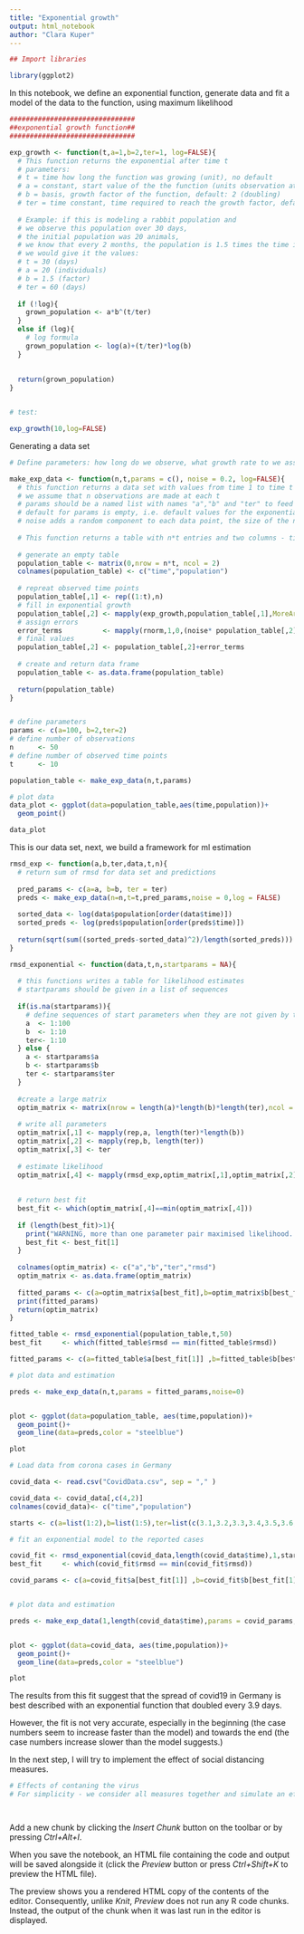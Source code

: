 ```yaml
---
title: "Exponential growth"
output: html_notebook
author: "Clara Kuper"
---
```



```r
## Import libraries

library(ggplot2)
```


In this notebook, we define an exponential function, generate data and fit a model of the data to the function, using maximum likelihood

```r
###############################
##exponential growth function##
###############################

exp_growth <- function(t,a=1,b=2,ter=1, log=FALSE){
  # This function returns the exponential after time t
  # parameters: 
  # t = time how long the function was growing (unit), no default
  # a = constant, start value of the the function (units observation at t0), default: 1
  # b = basis, growth factor of the function, default: 2 (doubling)
  # ter = time constant, time required to reach the growth factor, default: 1
  
  # Example: if this is modeling a rabbit population and 
  # we observe this population over 30 days, 
  # the initial population was 20 animals, 
  # we know that every 2 months, the population is 1.5 times the time it was before, 
  # we would give it the values:
  # t = 30 (days)
  # a = 20 (individuals)
  # b = 1.5 (factor)
  # ter = 60 (days)
  
  if (!log){
    grown_population <- a*b^(t/ter)  
  }
  else if (log){
    # log formula
    grown_population <- log(a)+(t/ter)*log(b)
  }  
  
  
  return(grown_population)
}


# test:

exp_growth(10,log=FALSE)

```

Generating a data set

```r
# Define parameters: how long do we observe, what growth rate to we assume etc.

make_exp_data <- function(n,t,params = c(), noise = 0.2, log=FALSE){
  # this function returns a data set with values from time 1 to time t
  # we assume that n observations are made at each t 
  # params should be a named list with names "a","b" and "ter" to feed the model
  # default for params is empty, i.e. default values for the exponential function are used
  # noise adds a random component to each data point, the size of the noise depends of the value of the data point (the larger the number, the larger the noise)
  
  # This function returns a table with n*t entries and two columns - time and population  size 
  
  # generate an empty table
  population_table <- matrix(0,nrow = n*t, ncol = 2)
  colnames(population_table) <- c("time","population")
  
  # repreat observed time points
  population_table[,1] <- rep((1:t),n)
  # fill in exponential growth
  population_table[,2] <- mapply(exp_growth,population_table[,1],MoreArgs=as.list(params,log))
  # assign errors
  error_terms          <- mapply(rnorm,1,0,(noise* population_table[,2]))
  # final values 
  population_table[,2] <- population_table[,2]+error_terms
  
  # create and return data frame
  population_table <- as.data.frame(population_table)
  
  return(population_table)
}


# define parameters
params <- c(a=100, b=2,ter=2)
# define number of observations
n      <- 50
# define number of observed time points
t      <- 10

population_table <- make_exp_data(n,t,params)

# plot data
data_plot <- ggplot(data=population_table,aes(time,population))+
  geom_point()

data_plot

```

This is our data set, next, we build a framework for ml estimation

```r
rmsd_exp <- function(a,b,ter,data,t,n){
  # return sum of rmsd for data set and predictions
  
  pred_params <- c(a=a, b=b, ter = ter)
  preds <- make_exp_data(n=n,t=t,pred_params,noise = 0,log = FALSE)
  
  sorted_data <- log(data$population[order(data$time)])
  sorted_preds <- log(preds$population[order(preds$time)])
  
  return(sqrt(sum((sorted_preds-sorted_data)^2)/length(sorted_preds)))
}

rmsd_exponential <- function(data,t,n,startparams = NA){
  
  # this functions writes a table for likelihood estimates
  # startparams should be given in a list of sequences
  
  if(is.na(startparams)){
    # define sequences of start parameters when they are not given by the user
    a  <- 1:100
    b  <- 1:10
    ter<- 1:10
  } else {
    a <- startparams$a
    b <- startparams$b
    ter <- startparams$ter
  }
  
  #create a large matrix
  optim_matrix <- matrix(nrow = length(a)*length(b)*length(ter),ncol = 4)
  
  # write all parameters
  optim_matrix[,1] <- mapply(rep,a, length(ter)*length(b))
  optim_matrix[,2] <- mapply(rep,b, length(ter))
  optim_matrix[,3] <- ter
  
  # estimate likelihood
  optim_matrix[,4] <- mapply(rmsd_exp,optim_matrix[,1],optim_matrix[,2],optim_matrix[,3],MoreArgs = list(data,t,n))
  
  
  # return best fit
  best_fit <- which(optim_matrix[,4]==min(optim_matrix[,4]))
  
  if (length(best_fit)>1){
    print("WARNING, more than one parameter pair maximised likelihood. Returning only one")
    best_fit <- best_fit[1]
  }
  
  colnames(optim_matrix) <- c("a","b","ter","rmsd")
  optim_matrix <- as.data.frame(optim_matrix)
  
  fitted_params <- c(a=optim_matrix$a[best_fit],b=optim_matrix$b[best_fit], ter =optim_matrix$ter[best_fit])
  print(fitted_params)
  return(optim_matrix)
}

fitted_table <- rmsd_exponential(population_table,t,50)
best_fit     <- which(fitted_table$rmsd == min(fitted_table$rmsd))

fitted_params <- c(a=fitted_table$a[best_fit[1]] ,b=fitted_table$b[best_fit[1]] ,ter=fitted_table$ter[best_fit[1]])

```

```r
# plot data and estimation

preds <- make_exp_data(n,t,params = fitted_params,noise=0)


plot <- ggplot(data=population_table, aes(time,population))+
  geom_point()+
  geom_line(data=preds,color = "steelblue")

plot
```


```r
# Load data from corona cases in Germany

covid_data <- read.csv("CovidData.csv", sep = "," )

covid_data <- covid_data[,c(4,2)]
colnames(covid_data)<- c("time","population")

starts <- c(a=list(1:2),b=list(1:5),ter=list(c(3.1,3.2,3.3,3.4,3.5,3.6,3.7,3.8,3.9)))

# fit an exponential model to the reported cases

covid_fit <- rmsd_exponential(covid_data,length(covid_data$time),1,starts)
best_fit     <- which(covid_fit$rmsd == min(covid_fit$rmsd))

covid_params <- c(a=covid_fit$a[best_fit[1]] ,b=covid_fit$b[best_fit[1]] ,ter=covid_fit$ter[best_fit[1]])


# plot data and estimation

preds <- make_exp_data(1,length(covid_data$time),params = covid_params,noise=0)


plot <- ggplot(data=covid_data, aes(time,population))+
  geom_point()+
  geom_line(data=preds,color = "steelblue")

plot

```

The results from this fit suggest that the spread of covid19 in Germany is best described with an exponential function that doubled every 3.9 days.

However, the fit is not very accurate, especially in the beginning (the case numbers seem to increase faster than the model) and towards the end (the case numbers increase slower than the model suggests.)

In the next step, I will try to implement the effect of social distancing measures.

```r
# Effects of contaning the virus
# For simplicity - we consider all measures together and simulate an effect that leads to longer duplication circles.




```



Add a new chunk by clicking the *Insert Chunk* button on the toolbar or by pressing *Ctrl+Alt+I*.

When you save the notebook, an HTML file containing the code and output will be saved alongside it (click the *Preview* button or press *Ctrl+Shift+K* to preview the HTML file).

The preview shows you a rendered HTML copy of the contents of the editor. Consequently, unlike *Knit*, *Preview* does not run any R code chunks. Instead, the output of the chunk when it was last run in the editor is displayed.
